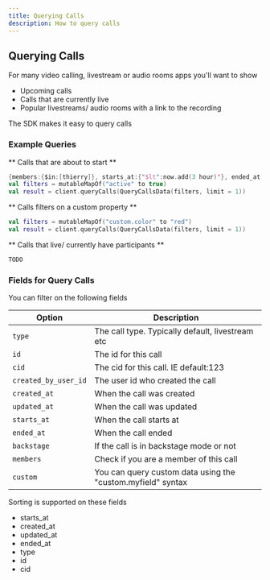 ```yaml
---
title: Querying Calls
description: How to query calls
---
```


## Querying Calls

For many video calling, livestream or audio rooms apps you'll want to show

* Upcoming calls
* Calls that are currently live
* Popular livestreams/ audio rooms with a link to the recording

The SDK makes it easy to query calls

### Example Queries

** Calls that are about to start **

```kotlin
{members:{$in:[thierry]}, starts_at:{"$lt":now.add(3 hour)'}, ended_at:nil}
val filters = mutableMapOf("active" to true)
val result = client.queryCalls(QueryCallsData(filters, limit = 1))
```

** Calls filters on a custom property **

```kotlin
val filters = mutableMapOf("custom.color" to "red")
val result = client.queryCalls(QueryCallsData(filters, limit = 1))
```

** Calls that live/ currently have participants **

```kotlin
TODO
```

### Fields for Query Calls

You can filter on the following fields

| Option | Description |
| --- | --- |
| `type` | The call type. Typically default, livestream etc |
| `id` | The id for this call |
| `cid` | The cid for this call. IE default:123 |
| `created_by_user_id` | The user id who created the call |
| `created_at` | When the call was created |
| `updated_at` | When the call was updated |
| `starts_at` | When the call starts at |
| `ended_at` | When the call ended |
| `backstage` | If the call is in backstage mode or not |
| `members` | Check if you are a member of this call |
| `custom` | You can query custom data using the "custom.myfield" syntax |

Sorting is supported on these fields

* starts_at
* created_at
* updated_at
* ended_at
* type
* id
* cid
